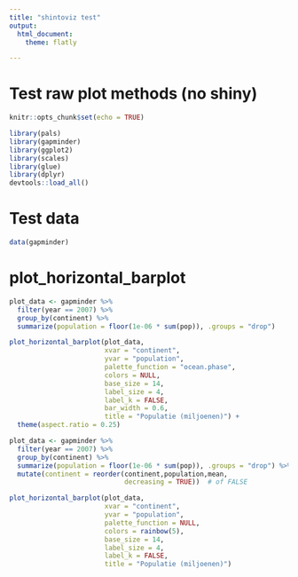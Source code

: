 ```yaml
---
title: "shintoviz test"
output: 
  html_document:
    theme: flatly

---
```


# Test raw plot methods (no shiny)

```r
knitr::opts_chunk$set(echo = TRUE)

library(pals)
library(gapminder)
library(ggplot2)
library(scales)
library(glue)
library(dplyr)
devtools::load_all()

```

# Test data

```r

data(gapminder)


```



# plot_horizontal_barplot

```r
plot_data <- gapminder %>% 
  filter(year == 2007) %>%
  group_by(continent) %>%
  summarize(population = floor(1e-06 * sum(pop)), .groups = "drop")

plot_horizontal_barplot(plot_data, 
                        xvar = "continent",
                        yvar = "population",
                        palette_function = "ocean.phase",
                        colors = NULL,
                        base_size = 14,
                        label_size = 4,
                        label_k = FALSE, 
                        bar_width = 0.6,
                        title = "Populatie (miljoenen)") + 
  theme(aspect.ratio = 0.25)
```



```r
plot_data <- gapminder %>% 
  filter(year == 2007) %>%
  group_by(continent) %>%
  summarize(population = floor(1e-06 * sum(pop)), .groups = "drop") %>%
  mutate(continent = reorder(continent,population,mean, 
                             decreasing = TRUE))  # of FALSE 

plot_horizontal_barplot(plot_data, 
                        xvar = "continent",
                        yvar = "population",
                        palette_function = NULL,
                        colors = rainbow(5),
                        base_size = 14,
                        label_size = 4,
                        label_k = FALSE, 
                        title = "Populatie (miljoenen)")
```


